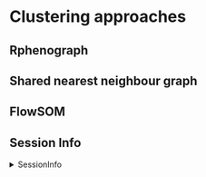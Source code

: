 # Clustering approaches

## Rphenograph

## Shared nearest neighbour graph

## FlowSOM

## Session Info

<details>
   <summary>SessionInfo</summary>
   
```r
sessionInfo()
```
</details>
